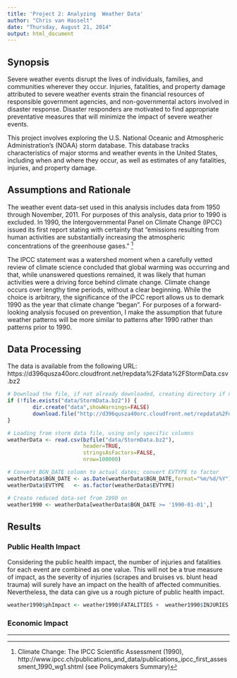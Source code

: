 ```yaml
---
title: 'Project 2: Analyzing  Weather Data'
author: "Chris van Hasselt"
date: "Thursday, August 21, 2014"
output: html_document
---
```



## Synopsis

Severe weather events disrupt the lives of individuals, families, and communities wherever they occur.  Injuries, fatalities, and property damage attributed to severe weather events strain the financial resources of responsible government agencies, and non-governmental actors involved in disaster response.  Disaster responders are motivated to find appropriate preventative measures that will minimize the impact of severe weather events.

This project involves exploring the U.S. National Oceanic and Atmospheric Administration's (NOAA) storm database. This database tracks characteristics of major storms and weather events in the United States, including when and where they occur, as well as estimates of any fatalities, injuries, and property damage.


## Assumptions and Rationale

The weather event data-set used in this analysis includes data from 1950 through November, 2011.  For purposes of this analysis, data prior to 1990 is excluded.  In 1990, the Intergovernmental Panel on Climate Change (IPCC) issued its first report stating with certainty that  "emissions resulting from human activities are substantially increasing the atmospheric concentrations of the greenhouse gases." [^1]  

The IPCC statement was a watershed moment when a carefully vetted review of climate science concluded that global warming was occurring and that, while unanswered questions remained, it was likely that human activities were a driving force behind climate change. Climate change occurs over lengthy time periods, without a clear beginning.  While the choice is arbitrary, the significance of the IPCC report allows us to demark 1990 as the year that climate change "began". For purposes of a forward-looking analysis focused on prevention, I make the assumption that future weather patterns will be more similar to patterns after 1990 rather than patterns prior to 1990.


## Data Processing

The data is available from the following URL:
https://d396qusza40orc.cloudfront.net/repdata%2Fdata%2FStormData.csv.bz2


```r

# Download the file, if not already downloaded, creating directory if necessary. (download will take some time)
if (!file.exists("data/StormData.bz2")) {
        dir.create("data",showWarnings=FALSE)
        download.file("http://d396qusza40orc.cloudfront.net/repdata%2Fdata%2FStormData.csv.bz2", "data/StormData.bz2")
}

# Loading from storm data file, using only specific columns
weatherData <- read.csv(bzfile("data/StormData.bz2"),
                        header=TRUE,
                        stringsAsFactors=FALSE,
                        nrow=100000)

# Convert BGN_DATE column to actual dates; convert EVTYPE to factor
weatherData$BGN_DATE <- as.Date(weatherData$BGN_DATE,format="%m/%d/%Y")
weatherData$EVTYPE   <- as.factor(weatherData$EVTYPE)

# Create reduced data-set from 1990 on
weather1990 <- weatherData[weatherData$BGN_DATE >= '1990-01-01',]


```


## Results


### Public Health Impact

Considering the public health impact, the number of injuries and fatalities for each event are combined as one value. This will not be a true measure of impact, as the severity of injuries (scrapes and bruises vs. blunt head trauma) will surely have an impact on the health of affected communities.  Nevertheless, the data can give us a rough picture of public health impact.

```r

weather1990$phImpact <- weather1990$FATALITIES +  weather1990$INJURIES


```



### Economic Impact

****
[^1]: Climate Change: The IPCC Scientific Assessment (1990), http://www.ipcc.ch/publications_and_data/publications_ipcc_first_assessment_1990_wg1.shtml (see Policymakers Summary)